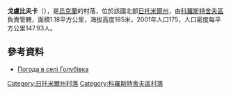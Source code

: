 {{coord|50|15|50|N|29|14|38|E|scale:30000|display=title}}

'''戈盧比夫卡'''（{{lang-uk|Голубівка}}），是[[烏克蘭|烏克蘭]]的村落，位於該國北部[[日托米爾州|日托米爾州]]，由[[科羅斯特舍夫區|科羅斯特舍夫區]]負責管轄，面積1.18平方公里，海拔高度185米，2001年人口175，人口密度每平方公里147.93人。

==參考資料==
* [http://weather.in.ua/ua/zhitomirskaja/5441 Погода в селі Голубівка] {{Wayback|url=http://weather.in.ua/ua/zhitomirskaja/5441 |date=20111219143525 }}

{{DEFAULTSORT:Голубівка}}
[[Category:日托米爾州村落|Category:日托米爾州村落]]
[[Category:科羅斯特舍夫區村落|Category:科羅斯特舍夫區村落]]


{{Zhytomyr-geo-stub}}